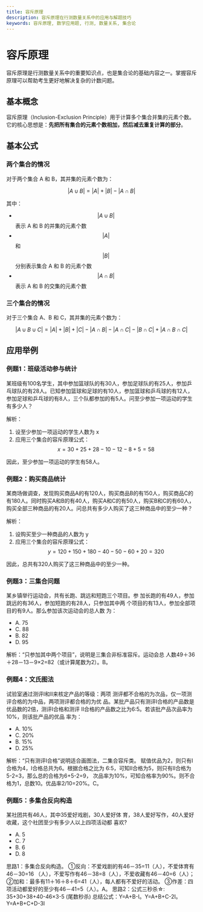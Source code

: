 ```yaml
---
title: 容斥原理
description: 容斥原理在行测数量关系中的应用与解题技巧
keywords: 容斥原理, 数学应用题, 行测, 数量关系, 集合论
---
```






# 容斥原理

容斥原理是行测数量关系中的重要知识点，也是集合论的基础内容之一。掌握容斥原理可以帮助考生更好地解决复杂的计数问题。

## 基本概念

容斥原理（Inclusion-Exclusion Principle）用于计算多个集合并集的元素个数。它的核心思想是：**先把所有集合的元素个数相加，然后减去重复计算的部分**。

## 基本公式

### 两个集合的情况

对于两个集合 A 和 B，其并集的元素个数为：

$$|A \cup B| = |A| + |B| - |A \cap B|$$

其中：
- $$|A \cup B|$$ 表示 A 和 B 的并集的元素个数
- $$|A|$$ 和 $$|B|$$ 分别表示集合 A 和 B 的元素个数
- $$|A \cap B|$$ 表示 A 和 B 的交集的元素个数

### 三个集合的情况

对于三个集合 A、B 和 C，其并集的元素个数为：

$$|A \cup B \cup C| = |A| + |B| + |C| - |A \cap B| - |A \cap C| - |B \cap C| + |A \cap B \cap C|$$

## 应用举例

### 例题1：班级活动参与统计

某班级有100名学生，其中参加篮球队的有30人，参加足球队的有25人，参加乒乓球队的有28人。已知参加篮球和足球的有10人，参加篮球和乒乓球的有12人，参加足球和乒乓球的有8人，三个队都参加的有5人。问至少参加一项运动的学生有多少人？

解析：
1. 设至少参加一项运动的学生人数为 x
2. 应用三个集合的容斥原理公式：
   $$x = 30 + 25 + 28 - 10 - 12 - 8 + 5 = 58$$

因此，至少参加一项运动的学生有58人。

### 例题2：购买商品统计

某商场做调查，发现购买商品A的有120人，购买商品B的有150人，购买商品C的有180人。同时购买A和B的有40人，购买A和C的有50人，购买B和C的有60人，购买全部三种商品的有20人。问总共有多少人购买了这三种商品中的至少一种？

解析：
1. 设购买至少一种商品的人数为 y
2. 应用三个集合的容斥原理公式：
   $$y = 120 + 150 + 180 - 40 - 50 - 60 + 20 = 320$$

因此，总共有320人购买了这三种商品中的至少一种。


### 例题3：三集合问题
某乡镇举行运动会，共有长跑、跳远和短跑三个项目。参
加长跑的有49人，参加跳远的有36人，参加短跑的有28人，只参加其中两
个项目的有13人，参加全部项目的有9人。那么参加该次运动会的总人数
为： 

- A. 75              
- C. 88              
- B. 82 
- D. 95 

<BlurredAnswer>
解析：“只参加其中两个项目”，说明是三集合非标准容斥。运动会总
人数49＋36＋28－13－9×2=82（或计算尾数为2）。B。 
</BlurredAnswer>

### 例题4：文氏图法
试验室通过测评Ⅰ和Ⅱ来核定产品的等级：两项
测评都不合格的为次品，仅一项测评合格的为中品，两项测评都合格的为优
品。某批产品只有测评Ⅰ合格的产品数是优品数的2倍，测评Ⅰ合格和测评
Ⅱ合格的产品数之比为6∶5。若该批产品次品率为10%，则该批产品的优品
率为： 

- A. 10%              
- C. 20%              
- B. 15% 
- D. 25% 

<BlurredAnswer>
解析：“只有测评Ⅰ合格”说明适合画图法，二集合容斥类。 
赋值优品为2，则只有Ⅰ合格为4，Ⅰ合格总共为6。根据合格之比为
6∶5，可知Ⅱ合格为5，则只有Ⅱ合格为5-2=3，那么总的合格为6+5-2=9，
次品率为10%，可知合格率为90%。则不合格为1，总数10。优品率2/10=20%。C。
</BlurredAnswer>

### 例题5：多集合反向构造
某社团共有46人，其中35爱好戏剧，30人爱好体
育，38人爱好写作，40人爱好收藏，这个社团至少有多少人以上四项活动都
喜欢?

- A. 5           
- C. 7           
- B. 6   
- D. 8

<BlurredAnswer>
思路1：多集合反向构造。 
①反向：不爱戏剧的有46－35=11（人），不爱体育有46－30=16
（人），不爱写作有46－38=8（人），不爱收藏有46－40=6（人）； 
②加和：最多有11＋16＋8＋6=41（人），每人都有不爱好的活动。 
③作差：四项活动都爱好的至少有46－41=5（人）。A。 
思路2：公式三秒杀☆: 35+30+38+40-46×3-5 (尾数秒杀) 
总结公式：Y=A+B-I。Y=A+B+C-2I。Y=A+B+C+D-3I
</BlurredAnswer>
